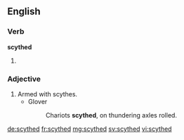 ==English==

===Verb===
'''scythed'''

# {{past of|scythe}}

===Adjective===
{{en-adj}}

# Armed with scythes.
#* Glover
#*: Chariots '''scythed''', on thundering axles rolled.

[[de:scythed]]
[[fr:scythed]]
[[mg:scythed]]
[[sv:scythed]]
[[vi:scythed]]